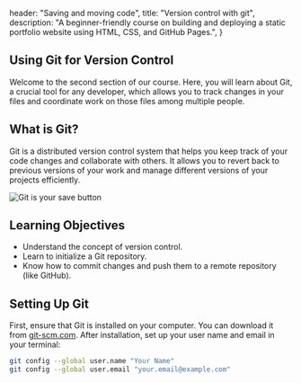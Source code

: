 
  header: "Saving and moving code",
  title: "Version control with git",
  description: "A beginner-friendly course on building and deploying a static portfolio website using HTML, CSS, and GitHub Pages.",
}

## Using Git for Version Control

Welcome to the second section of our course. Here, you will learn about Git, a crucial tool for any developer, which allows you to track changes in your files and coordinate work on those files among multiple people.

## What is Git?

Git is a distributed version control system that helps you keep track of your code changes and collaborate with others. It allows you to revert back to previous versions of your work and manage different versions of your projects efficiently.

<img src="/zack-proser-dev-advocate.webp" alt="Git is your save button" />

## Learning Objectives

- Understand the concept of version control.
- Learn to initialize a Git repository.
- Know how to commit changes and push them to a remote repository (like GitHub).

## Setting Up Git

First, ensure that Git is installed on your computer. You can download it from [git-scm.com](https://git-scm.com). After installation, set up your user name and email in your terminal:

```bash
git config --global user.name "Your Name"
git config --global user.email "your.email@example.com"
```
